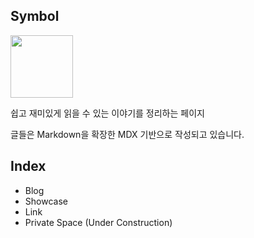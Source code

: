 
## Symbol
<Image src="readiz.jpg" width="100"/>

쉽고 재미있게 읽을 수 있는 이야기를 정리하는 페이지

글들은 Markdown을 확장한 MDX 기반으로 작성되고 있습니다.

## Index

- <Link to="/blog">Blog</Link>
- <Link to="/showcase">Showcase</Link>
- <Link to="/link">Link</Link>
- Private Space (Under Construction)

